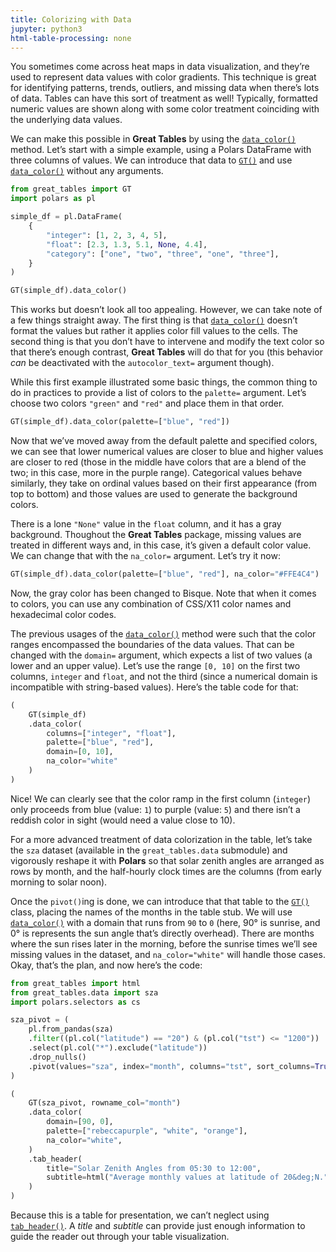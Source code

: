 ```yaml
---
title: Colorizing with Data
jupyter: python3
html-table-processing: none
---
```


You sometimes come across heat maps in data visualization, and they're used to represent data values with color gradients. This technique is great for identifying patterns, trends, outliers, and missing data when there's lots of data. Tables can have this sort of treatment as well! Typically, formatted numeric values are shown along with some color treatment coinciding with the underlying data values.

We can make this possible in **Great Tables** by using the [`data_color()`](`great_tables.GT.data_color`) method. Let's start with a simple example, using a Polars DataFrame with three columns of values. We can introduce that data to [`GT()`](`great_tables.GT`) and use [`data_color()`](`great_tables.GT.data_color`) without any arguments.

```python
from great_tables import GT
import polars as pl

simple_df = pl.DataFrame(
    {
        "integer": [1, 2, 3, 4, 5],
        "float": [2.3, 1.3, 5.1, None, 4.4],
        "category": ["one", "two", "three", "one", "three"],
    }
)

GT(simple_df).data_color()
```

This works but doesn't look all too appealing. However, we can take note of a few things straight away. The first thing is that [`data_color()`](`great_tables.GT.data_color`) doesn't format the values but rather it applies color fill values to the cells. The second thing is that you don't have to intervene and modify the text color so that there's enough contrast, **Great Tables** will do that for you (this behavior *can* be deactivated with the `autocolor_text=` argument though).

While this first example illustrated some basic things, the common thing to do in practices to provide a list of colors to the `palette=` argument. Let's choose two colors `"green"` and `"red"` and place them in that order.

```python
GT(simple_df).data_color(palette=["blue", "red"])
```

Now that we've moved away from the default palette and specified colors, we can see that lower numerical values are closer to blue and higher values are closer to red (those in the middle have colors that are a blend of the two; in this case, more in the purple range). Categorical values behave similarly, they take on ordinal values based on their first appearance (from top to bottom) and those values are used to generate the background colors.

There is a lone `"None"` value in the `float` column, and it has a gray background. Thoughout the **Great Tables** package, missing values are treated in different ways and, in this case, it's given a default color value. We can change that with the `na_color=` argument. Let's try it now:

```python
GT(simple_df).data_color(palette=["blue", "red"], na_color="#FFE4C4")
```

Now, the gray color has been changed to Bisque. Note that when it comes to colors, you can use any combination of CSS/X11 color names and hexadecimal color codes.

The previous usages of the [`data_color()`](`great_tables.GT.data_color`) method were such that the color ranges encompassed the boundaries of the data values. That can be changed with the `domain=` argument, which expects a list of two values (a lower and an upper value). Let's use the range `[0, 10]` on the first two columns, `integer` and `float`, and not the third (since a numerical domain is incompatible with string-based values). Here's the table code for that:


```python
(
    GT(simple_df)
    .data_color(
        columns=["integer", "float"],
        palette=["blue", "red"],
        domain=[0, 10],
        na_color="white"
    )
)
```

Nice! We can clearly see that the color ramp in the first column (`integer`) only proceeds from blue (value: `1`) to purple (value: `5`) and there isn't a reddish color in sight (would need a value close to 10).

For a more advanced treatment of data colorization in the table, let's take the `sza` dataset (available in the `great_tables.data` submodule) and vigorously reshape it with **Polars** so that solar zenith angles are arranged as rows by month, and the half-hourly clock times are the columns (from early morning to solar noon).

Once the `pivot()`ing is done, we can introduce that that table to the [`GT()`](`great_tables.GT`) class, placing the names of the months in the table stub. We will use [`data_color()`](`great_tables.GT.data_color`) with a domain that runs from `90` to `0` (here, 90&deg; is sunrise, and 0&deg; is represents the sun angle that's directly overhead). There are months where the sun rises later in the morning, before the sunrise times we'll see missing values in the dataset, and `na_color="white"` will handle those cases. Okay, that's the plan, and now here's the code:

```python
from great_tables import html
from great_tables.data import sza
import polars.selectors as cs

sza_pivot = (
    pl.from_pandas(sza)
    .filter((pl.col("latitude") == "20") & (pl.col("tst") <= "1200"))
    .select(pl.col("*").exclude("latitude"))
    .drop_nulls()
    .pivot(values="sza", index="month", columns="tst", sort_columns=True)
)

(
    GT(sza_pivot, rowname_col="month")
    .data_color(
        domain=[90, 0],
        palette=["rebeccapurple", "white", "orange"],
        na_color="white",
    )
    .tab_header(
        title="Solar Zenith Angles from 05:30 to 12:00",
        subtitle=html("Average monthly values at latitude of 20&deg;N."),
    )
)
```

Because this is a table for presentation, we can't neglect using [`tab_header()`](`great_tables.GT.tab_header`). A *title* and *subtitle* can provide just enough information to guide the reader out through your table visualization.
